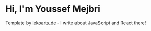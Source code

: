 # Hi, I'm Youssef Mejbri

Template by [lekoarts.de](https://www.lekoarts.de?utm_source=cara&utm_medium=Starter) - I write about JavaScript and React there!
